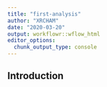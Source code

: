 ```yaml
---
title: "first-analysis"
author: "XRCHAM"
date: "2020-03-20"
output: workflowr::wflow_html
editor_options:
  chunk_output_type: console
---
```


## Introduction

```r

```

